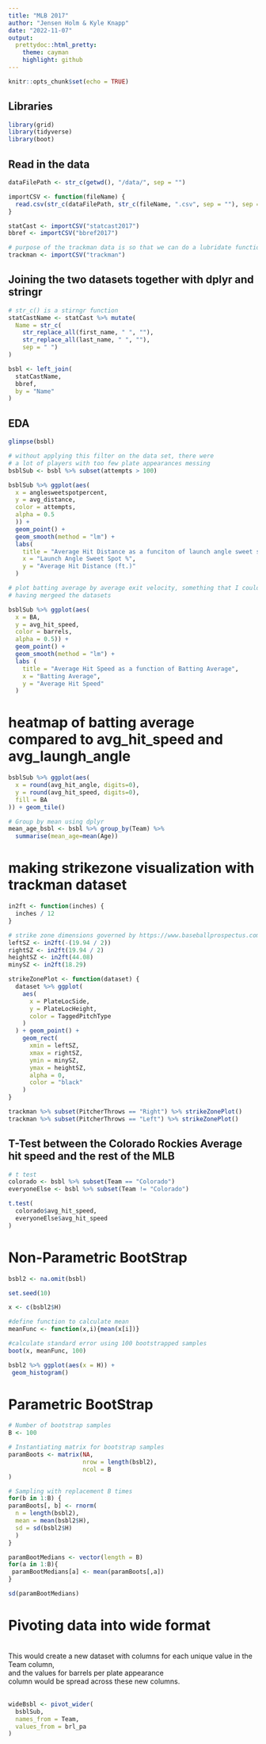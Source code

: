 ```yaml
---
title: "MLB 2017"
author: "Jensen Holm & Kyle Knapp"
date: "2022-11-07"
output:
  prettydoc::html_pretty:
    theme: cayman
    highlight: github
---
```


```r
knitr::opts_chunk$set(echo = TRUE)
```


## Libraries
```r
library(grid)
library(tidyverse)
library(boot)
```

## Read in the data
```r

dataFilePath <- str_c(getwd(), "/data/", sep = "")

importCSV <- function(fileName) {
  read.csv(str_c(dataFilePath, str_c(fileName, ".csv", sep = ""), sep = ""))
}

statCast <- importCSV("statcast2017")
bbref <- importCSV("bbref2017")

# purpose of the trackman data is so that we can do a lubridate function with dates
trackman <- importCSV("trackman")
```


## Joining the two datasets together with dplyr and stringr
```r
# str_c() is a stirngr function
statCastName <- statCast %>% mutate(
  Name = str_c(
    str_replace_all(first_name, " ", ""), 
    str_replace_all(last_name, " ", ""), 
    sep = " ")
)  

bsbl <- left_join(
  statCastName, 
  bbref, 
  by = "Name"
)
```


## EDA

```r
glimpse(bsbl)
```



```r
# without applying this filter on the data set, there were
# a lot of players with too few plate appearances messing 
bsblSub <- bsbl %>% subset(attempts > 100)  

bsblSub %>% ggplot(aes(
  x = anglesweetspotpercent, 
  y = avg_distance, 
  color = attempts, 
  alpha = 0.5
  )) +
  geom_point() +
  geom_smooth(method = "lm") +
  labs(
    title = "Average Hit Distance as a funciton of launch angle sweet spot %" ,
    x = "Launch Angle Sweet Spot %",
    y = "Average Hit Distance (ft.)"
  )
```

```r
# plot batting average by average exit velocity, something that I could not do without
# having mergeed the datasets

bsblSub %>% ggplot(aes(
  x = BA, 
  y = avg_hit_speed, 
  color = barrels, 
  alpha = 0.5)) + 
  geom_point() +
  geom_smooth(method = "lm") + 
  labs (
    title = "Average Hit Speed as a function of Batting Average",
    x = "Batting Average",
    y = "Average Hit Speed"
  )
```


# heatmap of batting average compared to avg_hit_speed and avg_laungh_angle
```r

bsblSub %>% ggplot(aes(
  x = round(avg_hit_angle, digits=0),
  y = round(avg_hit_speed, digits=0),
  fill = BA
)) + geom_tile()

# Group by mean using dplyr
mean_age_bsbl <- bsbl %>% group_by(Team) %>% 
  summarise(mean_age=mean(Age))

```

# making strikezone visualization with trackman dataset
```r


in2ft <- function(inches) {
  inches / 12
}

# strike zone dimensions governed by https://www.baseballprospectus.com/news/article/40891/prospectus-feature-the-universal-strike-zone/
leftSZ <- in2ft(-(19.94 / 2))
rightSZ <- in2ft(19.94 / 2)
heightSZ <- in2ft(44.08)
minySZ <- in2ft(18.29)

strikeZonePlot <- function(dataset) {
  dataset %>% ggplot(
    aes(
      x = PlateLocSide,
      y = PlateLocHeight,
      color = TaggedPitchType
    ) 
  ) + geom_point() + 
    geom_rect(
      xmin = leftSZ,
      xmax = rightSZ,
      ymin = minySZ,
      ymax = heightSZ,
      alpha = 0,
      color = "black"
    )
}

trackman %>% subset(PitcherThrows == "Right") %>% strikeZonePlot()
trackman %>% subset(PitcherThrows == "Left") %>% strikeZonePlot()

```



## T-Test between the Colorado Rockies Average hit speed and the rest of the MLB
```r
# t test
colorado <- bsbl %>% subset(Team == "Colorado")
everyoneElse <- bsbl %>% subset(Team != "Colorado")

t.test(
  colorado$avg_hit_speed, 
  everyoneElse$avg_hit_speed
)
```

# Non-Parametric BootStrap
```r
bsbl2 <- na.omit(bsbl)

set.seed(10)

x <- c(bsbl2$H)

#define function to calculate mean
meanFunc <- function(x,i){mean(x[i])}

#calculate standard error using 100 bootstrapped samples
boot(x, meanFunc, 100)

bsbl2 %>% ggplot(aes(x = H)) + 
 geom_histogram()
```

# Parametric BootStrap
```r
# Number of bootstrap samples
B <- 100

# Instantiating matrix for bootstrap samples
paramBoots <- matrix(NA, 
                     nrow = length(bsbl2), 
                     ncol = B
)

# Sampling with replacement B times
for(b in 1:B) {
paramBoots[, b] <- rnorm(
  n = length(bsbl2), 
  mean = mean(bsbl2$H), 
  sd = sd(bsbl2$H)
  )
}

paramBootMedians <- vector(length = B)
for(a in 1:B){
 paramBootMedians[a] <- mean(paramBoots[,a])
}

sd(paramBootMedians)
```

# Pivoting data into wide format
<br>
This would create a new dataset with columns for each unique value in the Team column, <br> 
and the values for barrels per plate appearance <br> 
column would be spread across these new columns. <br>
<br>
```r
wideBsbl <- pivot_wider(
  bsblSub, 
  names_from = Team, 
  values_from = brl_pa
)
```





